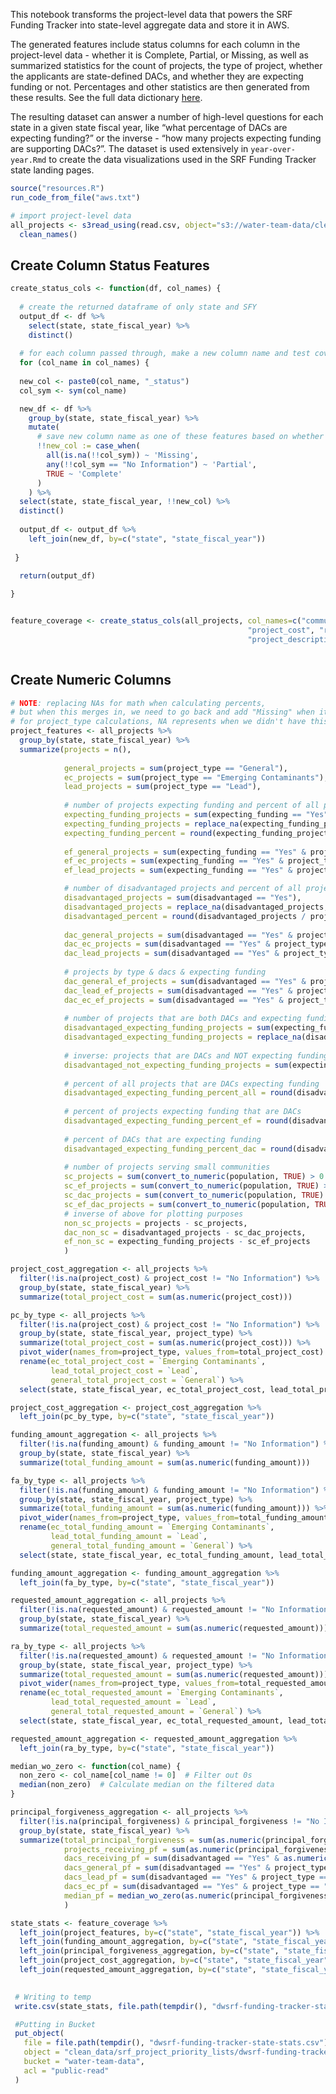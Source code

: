 This notebook transforms the project-level data that powers the SRF Funding Tracker into state-level aggregate data and store it in AWS.

The generated features include status columns for each column in the project-level data - whether it is Complete, Partial, or Missing, as well as summarized statistics for the count of projects, the type of project, whether the applicants are state-defined DACs, and whether they are expecting funding or not. Percentages and other statistics are then generated from these results. See the full data dictionary [here](https://docs.google.com/document/d/1tdFCCTpw3GKs9-kmNnRkm7tjK-yktozTeO3fA9ejuPg/edit?usp=sharing).

The resulting dataset can answer a number of high-level questions for each state in a given state fiscal year, like "what percentage of DACs are expecting funding?" or the inverse - "how many projects expecting funding are supporting DACs?". The dataset is used extensively in `year-over-year.Rmd` to create the data visualizations used in the SRF Funding Tracker state landing pages.

```r

source("resources.R")
run_code_from_file("aws.txt")

```

```r
# import project-level data
all_projects <- s3read_using(read.csv, object="s3://water-team-data/clean_data/srf_project_priority_lists/dwsrf-funding-tracker-all-projects.csv") %>%
  clean_names()
```

## Create Column Status Features

```r


create_status_cols <- function(df, col_names) {
  
  # create the returned dataframe of only state and SFY
  output_df <- df %>%
    select(state, state_fiscal_year) %>%
    distinct()
  
  # for each column passed through, make a new column name and test coverage
  for (col_name in col_names) {
  
  new_col <- paste0(col_name, "_status")
  col_sym <- sym(col_name)

  new_df <- df %>%
    group_by(state, state_fiscal_year) %>%
    mutate(
      # save new column name as one of these features based on whether it's NA or includes 'No Information'
      !!new_col := case_when(
        all(is.na(!!col_sym)) ~ 'Missing',
        any(!!col_sym == "No Information") ~ 'Partial',
        TRUE ~ 'Complete'
      )
    ) %>% 
  select(state, state_fiscal_year, !!new_col) %>%
  distinct()
  
  output_df <- output_df %>%
    left_join(new_df, by=c("state", "state_fiscal_year"))
  
 }
  
  return(output_df)

}


feature_coverage <- create_status_cols(all_projects, col_names=c("community_served", "borrower", "pwsid", "project_id", "project_name", "project_type",
                                                     "project_cost", "requested_amount", "funding_amount", "principal_forgiveness", "population",
                                                     "project_description", "disadvantaged", "project_rank", "project_score", "expecting_funding" ))
  
```

## Create Numeric Columns

```r

# NOTE: replacing NAs for math when calculating percents, 
# but when this merges in, we need to go back and add "Missing" when it was actually NA in the project data
# for project_type calculations, NA represents when we didn't have this data
project_features <- all_projects %>%
  group_by(state, state_fiscal_year) %>%
  summarize(projects = n(),
            
            general_projects = sum(project_type == "General"),
            ec_projects = sum(project_type == "Emerging Contaminants"),
            lead_projects = sum(project_type == "Lead"),
            
            # number of projects expecting funding and percent of all projects expecting funding
            expecting_funding_projects = sum(expecting_funding == "Yes"),
            expecting_funding_projects = replace_na(expecting_funding_projects, 0),
            expecting_funding_percent = round(expecting_funding_projects / projects, 2)*100,
            
            ef_general_projects = sum(expecting_funding == "Yes" & project_type == "General"),
            ef_ec_projects = sum(expecting_funding == "Yes" & project_type == "Emerging Contaminants"),
            ef_lead_projects = sum(expecting_funding == "Yes" & project_type == "Lead"),

            # number of disadvantaged projects and percent of all projects that are DACs
            disadvantaged_projects = sum(disadvantaged == "Yes"),
            disadvantaged_projects = replace_na(disadvantaged_projects, 0),
            disadvantaged_percent = round(disadvantaged_projects / projects, 2)*100,
            
            dac_general_projects = sum(disadvantaged == "Yes" & project_type == "General"),
            dac_ec_projects = sum(disadvantaged == "Yes" & project_type == "Emerging Contaminants"),
            dac_lead_projects = sum(disadvantaged == "Yes" & project_type == "Lead"),
            
            # projects by type & dacs & expecting funding
            dac_general_ef_projects = sum(disadvantaged == "Yes" & project_type == "General" & expecting_funding == "Yes"),
            dac_lead_ef_projects = sum(disadvantaged == "Yes" & project_type == "Lead" & expecting_funding == "Yes"),
            dac_ec_ef_projects = sum(disadvantaged == "Yes" & project_type == "Emerging Contaminants" & expecting_funding == "Yes"),
            
            # number of projects that are both DACs and expecting funding
            disadvantaged_expecting_funding_projects = sum(expecting_funding == "Yes" & disadvantaged == "Yes"),
            disadvantaged_expecting_funding_projects = replace_na(disadvantaged_expecting_funding_projects, 0),
            
            # inverse: projects that are DACs and NOT expecting funding
            disadvantaged_not_expecting_funding_projects = sum(expecting_funding == "No" & disadvantaged == "Yes"),
            
            # percent of all projects that are DACs expecting funding
            disadvantaged_expecting_funding_percent_all = round(disadvantaged_expecting_funding_projects / projects, 2)*100,
            
            # percent of projects expecting funding that are DACs
            disadvantaged_expecting_funding_percent_ef = round(disadvantaged_expecting_funding_projects / expecting_funding_projects, 2)*100,
            
            # percent of DACs that are expecting funding
            disadvantaged_expecting_funding_percent_dac = round(disadvantaged_expecting_funding_projects / disadvantaged_projects, 2)*100,
            
            # number of projects serving small communities
            sc_projects = sum(convert_to_numeric(population, TRUE) > 0 & convert_to_numeric(population, TRUE) <= 10000),
            sc_ef_projects = sum(convert_to_numeric(population, TRUE) > 0 & convert_to_numeric(population, TRUE) <= 10000 & expecting_funding == "Yes"),
            sc_dac_projects = sum(convert_to_numeric(population, TRUE) > 0 & convert_to_numeric(population, TRUE) <= 10000 & disadvantaged == "Yes"),
            sc_ef_dac_projects = sum(convert_to_numeric(population, TRUE) > 0 & convert_to_numeric(population, TRUE) <= 10000 & expecting_funding == "Yes" & disadvantaged == "Yes"),
            # inverse of above for plotting purposes
            non_sc_projects = projects - sc_projects,
            dac_non_sc = disadvantaged_projects - sc_dac_projects,
            ef_non_sc = expecting_funding_projects - sc_ef_projects
            )

```

```r
project_cost_aggregation <- all_projects %>%
  filter(!is.na(project_cost) & project_cost != "No Information") %>%
  group_by(state, state_fiscal_year) %>%
  summarize(total_project_cost = sum(as.numeric(project_cost)))

pc_by_type <- all_projects %>%
  filter(!is.na(project_cost) & project_cost != "No Information") %>%
  group_by(state, state_fiscal_year, project_type) %>%
  summarize(total_project_cost = sum(as.numeric(project_cost))) %>%
  pivot_wider(names_from=project_type, values_from=total_project_cost) %>%
  rename(ec_total_project_cost = `Emerging Contaminants`,
         lead_total_project_cost = `Lead`,
         general_total_project_cost = `General`) %>%
  select(state, state_fiscal_year, ec_total_project_cost, lead_total_project_cost, general_total_project_cost)

project_cost_aggregation <- project_cost_aggregation %>%
  left_join(pc_by_type, by=c("state", "state_fiscal_year"))
```

```r
funding_amount_aggregation <- all_projects %>%
  filter(!is.na(funding_amount) & funding_amount != "No Information") %>%
  group_by(state, state_fiscal_year) %>%
  summarize(total_funding_amount = sum(as.numeric(funding_amount)))

fa_by_type <- all_projects %>%
  filter(!is.na(funding_amount) & funding_amount != "No Information") %>%
  group_by(state, state_fiscal_year, project_type) %>%
  summarize(total_funding_amount = sum(as.numeric(funding_amount))) %>%
  pivot_wider(names_from=project_type, values_from=total_funding_amount) %>%
  rename(ec_total_funding_amount = `Emerging Contaminants`,
         lead_total_funding_amount = `Lead`,
         general_total_funding_amount = `General`) %>%
  select(state, state_fiscal_year, ec_total_funding_amount, lead_total_funding_amount, general_total_funding_amount)

funding_amount_aggregation <- funding_amount_aggregation %>%
  left_join(fa_by_type, by=c("state", "state_fiscal_year"))
```

```r
requested_amount_aggregation <- all_projects %>%
  filter(!is.na(requested_amount) & requested_amount != "No Information") %>%
  group_by(state, state_fiscal_year) %>%
  summarize(total_requested_amount = sum(as.numeric(requested_amount)))

ra_by_type <- all_projects %>%
  filter(!is.na(requested_amount) & requested_amount != "No Information") %>%
  group_by(state, state_fiscal_year, project_type) %>%
  summarize(total_requested_amount = sum(as.numeric(requested_amount))) %>%
  pivot_wider(names_from=project_type, values_from=total_requested_amount) %>%
  rename(ec_total_requested_amount = `Emerging Contaminants`,
         lead_total_requested_amount = `Lead`,
         general_total_requested_amount = `General`) %>%
  select(state, state_fiscal_year, ec_total_requested_amount, lead_total_requested_amount, general_total_requested_amount)

requested_amount_aggregation <- requested_amount_aggregation %>%
  left_join(ra_by_type, by=c("state", "state_fiscal_year"))
```

```r
median_wo_zero <- function(col_name) {
  non_zero <- col_name[col_name != 0]  # Filter out 0s
  median(non_zero)  # Calculate median on the filtered data
}

principal_forgiveness_aggregation <- all_projects %>%
  filter(!is.na(principal_forgiveness) & principal_forgiveness != "No Information") %>%
  group_by(state, state_fiscal_year) %>%
  summarize(total_principal_forgiveness = sum(as.numeric(principal_forgiveness)),
            projects_receiving_pf = sum(as.numeric(principal_forgiveness) > 0),
            dacs_receiving_pf = sum(disadvantaged == "Yes" & as.numeric(principal_forgiveness) > 0),
            dacs_general_pf = sum(disadvantaged == "Yes" & project_type == "General" & as.numeric(principal_forgiveness) > 0),
            dacs_lead_pf = sum(disadvantaged == "Yes" & project_type == "Lead" & as.numeric(principal_forgiveness) > 0),
            dacs_ec_pf = sum(disadvantaged == "Yes" & project_type == "Emerging Contaminants" & as.numeric(principal_forgiveness) > 0),
            median_pf = median_wo_zero(as.numeric(principal_forgiveness))
            )
```

```r

state_stats <- feature_coverage %>%
  left_join(project_features, by=c("state", "state_fiscal_year")) %>%
  left_join(funding_amount_aggregation, by=c("state", "state_fiscal_year")) %>%
  left_join(principal_forgiveness_aggregation, by=c("state", "state_fiscal_year")) %>%
  left_join(project_cost_aggregation, by=c("state", "state_fiscal_year")) %>%
  left_join(requested_amount_aggregation, by=c("state", "state_fiscal_year"))
  

```

```r

 # Writing to temp
 write.csv(state_stats, file.path(tempdir(), "dwsrf-funding-tracker-state-stats.csv"), row.names = FALSE)

 #Putting in Bucket
 put_object(
   file = file.path(tempdir(), "dwsrf-funding-tracker-state-stats.csv"),
   object = "clean_data/srf_project_priority_lists/dwsrf-funding-tracker-state-stats.csv",
   bucket = "water-team-data",
   acl = "public-read"
 )
```
